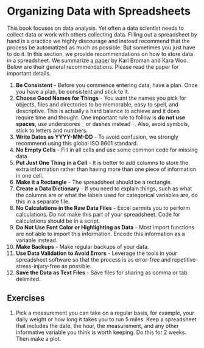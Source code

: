 # Organizing Data with Spreadsheets

This book focuses on data analysis. Yet often a data scientist needs to collect data or work with others collecting data. Filling out a spreadsheet by hand is a practice we highly discourage and instead recommend that the process be automatized as much as possible. But sometimes you just have to do it.
In this section, we provide recommendations on how to store data in a spreadsheet. We summarize [a paper](https://www.tandfonline.com/doi/abs/10.1080/00031305.2017.1375989) by Karl Broman and Kara Woo. Below are their general recommendations. Please read the paper for important details.

1. __Be Consistent__ - Before you commence entering data, have a plan. Once you have a plan, be consistent and stick to it. 
2. __Choose Good Names for Things__ - You want the names you pick for objects, files and directories to be memorable, easy to spell, and descriptive. This is actually a hard balance to achieve and it does require time and thought. One important rule to follow is **do not use spaces**, use underscores `_` or dashes instead `-`. Also, avoid symbols, stick to letters and numbers.
3. __Write Dates as YYYY-MM-DD__ -  To avoid confusion, we strongly recommend using this global ISO 8601 standard.
4. __No Empty Cells__ - Fill in all cells and use some common code for missing data. 
5. __Put Just One Thing in a Cell__ - It is better to add columns to store the extra information rather than having more than one piece of information in one cell.
6. __Make it a Rectangle__ - The spreadsheet should be a rectangle. 
7. __Create a Data Dictionary__ - If you need to explain things, such as what the columns are or what the labels used for categorical variables are, do this in a separate file.
8. __No Calculations in the Raw Data Files__ - Excel permits you to perform calculations. Do not make this part of your spreadsheet. Code for calculations should be in a script.
9. __Do Not Use Font Color or Highlighting as Data__ - Most import functions are not able to import this information. Encode this information as a variable instead.
10. __Make Backups__ - Make regular backups of your data. 
11. __Use Data Validation to Avoid Errors__ - Leverage the tools in your spreadsheet software so that the process is as error-free and repetitive-stress-injury-free as possible. 
12. __Save the Data as Text Files__ - Save files for sharing as comma or tab delimited.
    
## Exercises {-}


1. Pick a measurement you can take on a regular basis, for example, your daily weight or how long it takes you to run 5 miles. Keep a spreadsheet that includes the date, the hour, the measurement, and any other informative variable you think is worth keeping. Do this for 2 weeks. Then make a plot.

